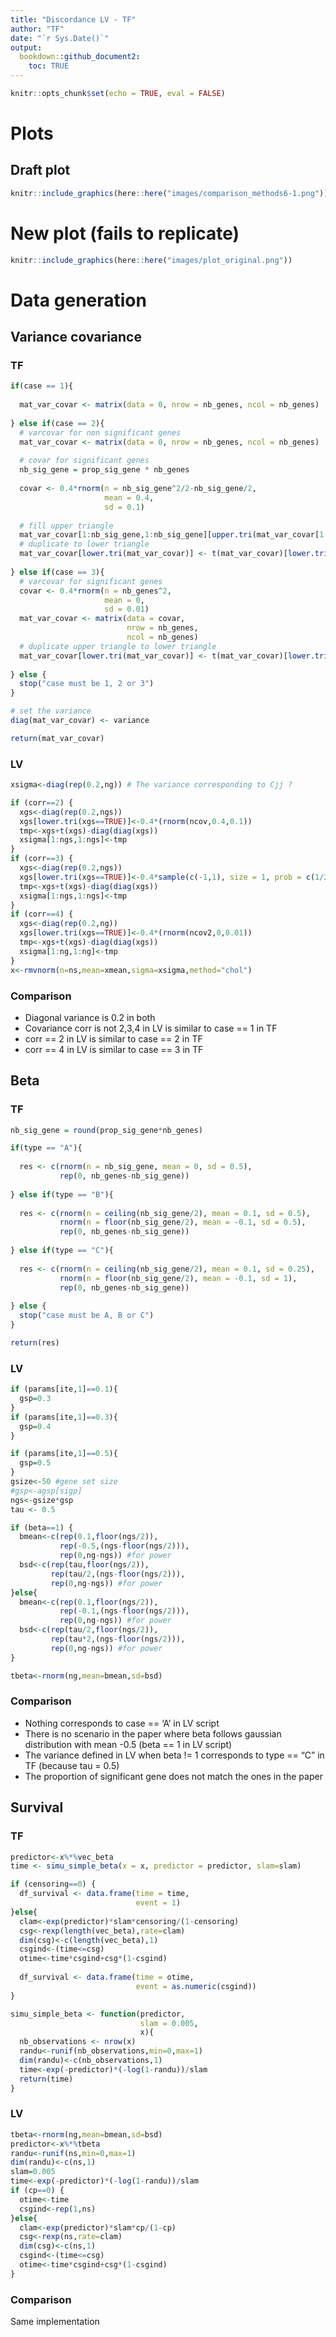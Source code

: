 ```yaml
---
title: "Discordance LV - TF"
author: "TF"
date: "`r Sys.Date()`"
output:
  bookdown::github_document2:
    toc: TRUE
---
```


```r
knitr::opts_chunk$set(echo = TRUE, eval = FALSE)
```

# Plots

## Draft plot

```r
knitr::include_graphics(here::here("images/comparison_methods6-1.png"))
```

# New plot (fails to replicate)

```r
knitr::include_graphics(here::here("images/plot_original.png"))
```


# Data generation

## Variance covariance

### TF

```r
if(case == 1){
  
  mat_var_covar <- matrix(data = 0, nrow = nb_genes, ncol = nb_genes)
  
} else if(case == 2){
  # varcovar for non significant genes
  mat_var_covar <- matrix(data = 0, nrow = nb_genes, ncol = nb_genes)
  
  # covar for significant genes
  nb_sig_gene = prop_sig_gene * nb_genes
  
  covar <- 0.4*rnorm(n = nb_sig_gene^2/2-nb_sig_gene/2,
                     mean = 0.4,
                     sd = 0.1)
  
  # fill upper triangle
  mat_var_covar[1:nb_sig_gene,1:nb_sig_gene][upper.tri(mat_var_covar[1:nb_sig_gene,1:nb_sig_gene])] <- covar
  # duplicate to lower triangle
  mat_var_covar[lower.tri(mat_var_covar)] <- t(mat_var_covar)[lower.tri(mat_var_covar)]
  
} else if(case == 3){
  # varcovar for significant genes
  covar <- 0.4*rnorm(n = nb_genes^2,
                     mean = 0,
                     sd = 0.01)
  mat_var_covar <- matrix(data = covar,
                          nrow = nb_genes,
                          ncol = nb_genes)
  # duplicate upper triangle to lower triangle
  mat_var_covar[lower.tri(mat_var_covar)] <- t(mat_var_covar)[lower.tri(mat_var_covar)]
  
} else {
  stop("case must be 1, 2 or 3")
}

# set the variance
diag(mat_var_covar) <- variance

return(mat_var_covar)
```

### LV

```r
xsigma<-diag(rep(0.2,ng)) # The variance corresponding to Cjj ?

if (corr==2) {
  xgs<-diag(rep(0.2,ngs))        
  xgs[lower.tri(xgs==TRUE)]<-0.4*(rnorm(ncov,0.4,0.1))
  tmp<-xgs+t(xgs)-diag(diag(xgs))
  xsigma[1:ngs,1:ngs]<-tmp
}
if (corr==3) {
  xgs<-diag(rep(0.2,ngs))        
  xgs[lower.tri(xgs==TRUE)]<-0.4*sample(c(-1,1), size = 1, prob = c(1/2,  1/2),replace = TRUE)*(rnorm(ncov,0.4,0.1))
  tmp<-xgs+t(xgs)-diag(diag(xgs))
  xsigma[1:ngs,1:ngs]<-tmp
}
if (corr==4) {
  xgs<-diag(rep(0.2,ng))        
  xgs[lower.tri(xgs==TRUE)]<-0.4*(rnorm(ncov2,0,0.01))
  tmp<-xgs+t(xgs)-diag(diag(xgs))
  xsigma[1:ng,1:ng]<-tmp
}       
x<-rmvnorm(n=ns,mean=xmean,sigma=xsigma,method="chol")
```

### Comparison

-   Diagonal variance is 0.2 in both
-   Covariance corr is not 2,3,4 in LV is similar to case == 1 in TF
-   corr == 2 in LV is similar to case == 2 in TF
-   corr == 4 in LV is similar to case == 3 in TF

## Beta

### TF

```r
nb_sig_gene = round(prop_sig_gene*nb_genes)

if(type == "A"){
  
  res <- c(rnorm(n = nb_sig_gene, mean = 0, sd = 0.5),
           rep(0, nb_genes-nb_sig_gene))
  
} else if(type == "B"){
  
  res <- c(rnorm(n = ceiling(nb_sig_gene/2), mean = 0.1, sd = 0.5),
           rnorm(n = floor(nb_sig_gene/2), mean = -0.1, sd = 0.5),
           rep(0, nb_genes-nb_sig_gene))
  
} else if(type == "C"){
  
  res <- c(rnorm(n = ceiling(nb_sig_gene/2), mean = 0.1, sd = 0.25),
           rnorm(n = floor(nb_sig_gene/2), mean = -0.1, sd = 1),
           rep(0, nb_genes-nb_sig_gene))
  
} else {
  stop("case must be A, B or C")
}

return(res)
```

### LV

```r
if (params[ite,1]==0.1){
  gsp=0.3
}
if (params[ite,1]==0.3){
  gsp=0.4
}

if (params[ite,1]==0.5){
  gsp=0.5
}
gsize<-50 #gene set size
#gsp<-agsp[sigp]
ngs<-gsize*gsp
tau <- 0.5

if (beta==1) {
  bmean<-c(rep(0.1,floor(ngs/2)),
           rep(-0.5,(ngs-floor(ngs/2))),
           rep(0,ng-ngs)) #for power
  bsd<-c(rep(tau,floor(ngs/2)),
         rep(tau/2,(ngs-floor(ngs/2))),
         rep(0,ng-ngs)) #for power
}else{
  bmean<-c(rep(0.1,floor(ngs/2)),
           rep(-0.1,(ngs-floor(ngs/2))),
           rep(0,ng-ngs)) #for power
  bsd<-c(rep(tau/2,floor(ngs/2)),
         rep(tau*2,(ngs-floor(ngs/2))),
         rep(0,ng-ngs)) #for power
}

tbeta<-rnorm(ng,mean=bmean,sd=bsd)
```

### Comparison

-   Nothing corresponds to case == 'A' in LV script
-   There is no scenario in the paper where beta follows gaussian distribution with mean -0.5 (beta == 1 in LV script)
-   The variance defined in LV when beta != 1 corresponds to type == "C" in TF (because tau = 0.5)
- The proportion of significant gene does not match the ones in the paper

## Survival

### TF

```r
predictor<-x%*%vec_beta
time <- simu_simple_beta(x = x, predictor = predictor, slam=slam)

if (censoring==0) {
  df_survival <- data.frame(time = time,
                            event = 1)
}else{
  clam<-exp(predictor)*slam*censoring/(1-censoring)
  csg<-rexp(length(vec_beta),rate=clam)
  dim(csg)<-c(length(vec_beta),1)
  csgind<-(time<=csg)
  otime<-time*csgind+csg*(1-csgind)
  
  df_survival <- data.frame(time = otime,
                            event = as.numeric(csgind))
}

simu_simple_beta <- function(predictor,
                             slam = 0.005,
                             x){
  nb_observations <- nrow(x)
  randu<-runif(nb_observations,min=0,max=1)
  dim(randu)<-c(nb_observations,1)
  time<-exp(-predictor)*(-log(1-randu))/slam
  return(time)
}

```

### LV

```r
tbeta<-rnorm(ng,mean=bmean,sd=bsd)
predictor<-x%*%tbeta
randu<-runif(ns,min=0,max=1)
dim(randu)<-c(ns,1)
slam=0.005
time<-exp(-predictor)*(-log(1-randu))/slam
if (cp==0) {
  otime<-time
  csgind<-rep(1,ns)
}else{
  clam<-exp(predictor)*slam*cp/(1-cp)
  csg<-rexp(ns,rate=clam)
  dim(csg)<-c(ns,1)
  csgind<-(time<=csg)
  otime<-time*csgind+csg*(1-csgind)
}
```

### Comparison

Same implementation
